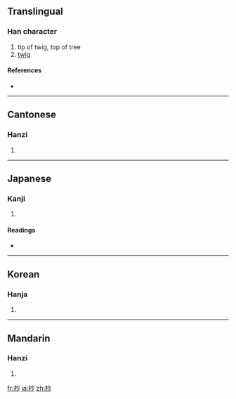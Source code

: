 ==Translingual==

===Han character===
{{Han char|rn=75|rad=木|as=04|sn=8|four=4992<sub>0</sub>|canj=木火竹 (DFH)}}

# tip of twig, top of tree
# [[twig]]

====References====
* {{Han ref|kx=0513.020|dkj=14490|dj=0898.120|hdz=21168.090|uh=676A|ud=26474|bh=AA57|bd=43607}}

----

==Cantonese==

===Hanzi===
{{yue-hanzi|jyut=|y=miu5}}

# {{defn|Cantonese|sort=木04}}

----

==Japanese==

===Kanji===
{{ja-kanji|grade=|rs=木04}}

# {{defn|Japanese|sort=木04}}

====Readings====
* {{ja-readings|on=[[びょう]] (byō), [[しょう]] (shō)|kun=[[こずえ]] (kozue)}}

----

==Korean==

===Hanja===
{{ko-hanja|hangeul=초|eumhun=|rv=cho|mr=ch'o|y=cho}}

# {{defn|Korean|sort=木04}}

----

==Mandarin==

===Hanzi===
{{cmn-hanzi|pin=[[miǎo]] ([[miao3]]), [[wán]] ([[wan2]])|wg=miao<sup>3</sup>, wan<sup>2</sup>}}

# {{defn|Mandarin|sort=木04}}

[[fr:杪]]
[[ja:杪]]
[[zh:杪]]